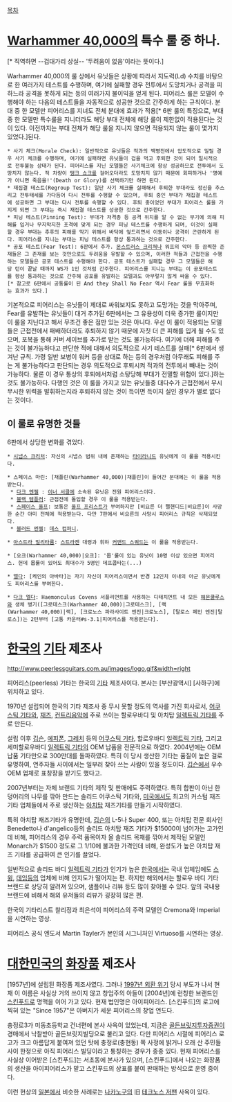 [[목차]]

= [[Warhammer 40,000]]의 특수 룰 중 하나. =
{{{+1 '''Fearless'''}}}[* 직역하면 --겁대가리 상실-- '두려움이 없음'이라는 뜻이다.]

Warhammer 40,000의 룰 상에서 유닛들은 상황에 따라서 지도력(Ld) 수치를 바탕으로 한 여러가지 테스트를 수행하며, 여기에 실패할 경우 전투에서 도망치거나 공격을 피하느라 공격을 못하게 되는 등의 여러가지 불이익을 얻게 된다. 피어리스 룰은 모델이 수행해야 하는 다음의 테스트들을 자동적으로 성공한 것으로 간주하게 하는 규칙이다. 분대 중 한 모델만 피어리스를 지녀도 전체 분대에 효과가 적용[* 6판 룰의 특징으로, 부대 중 한 모델만 특수룰을 지니더라도 해당 부대 전체에 해당 룰이 제한없이 적용된다는 것이 있다. 이전까지는 부대 전체가 해당 룰을 지니지 않으면 적용되지 않는 룰이 몇가지 있었다.]된다.

 * 사기 체크(Morale Check): 일반적으로 유닛들은 적과의 백병전에서 압도적으로 밀릴 경우 사기 체크를 수행하며, 여기에 실패하면 유닛들이 겁을 먹고 후퇴한 것이 되어 일시적으로 전투불능 상태가 된다. 피어리스를 지닌 모델들은 사기체크에 항상 성공하므로 전투에서 도망치지 않는다. 적 차량이 [[탱크 쇼크]]를 걸어오더라도 도망치지 않기 때문에 회피하거나 '명예가 아니면 죽음을!'(Death or Glory)를 선택하기만 하면 된다.
 * 재집결 테스트(Regroup Test): 일단 사기 체크를 실패해서 후퇴한 부대라도 정신을 추스리고 전투태세를 가다듬어 다시 전투를 수행할 수 있으며, 후퇴 중인 부대가 재집결 테스트에 성공하면 그 부대는 다시 전투를 속행할 수 있다. 후퇴 중이었던 부대가 피어리스 룰을 가지게 되면 그 부대는 즉시 재집결 테스트를 성공한 것으로 간주한다.
 * 피닝 테스트(Pinning Test): 부대가 저격총 등 공격 위치를 알 수 없는 무기에 의해 피해를 입거나 무지막지한 포격에 맞게 되는 경우 피닝 테스트를 수행하게 되며, 이것이 실패할 경우 부대는 추후의 피해를 막기 위해서 바닥에 엎드리면서 이동이나 공격이 곤란하게 된다. 피어리스를 지니는 부대는 피닝 테스트를 항상 통과하는 것으로 간주한다.
 * 공포 테스트(Fear Test): 6판에서 추가. [[몬스트러스 크리쳐]]나 워프의 악마 등 끔찍한 존재들은 그 존재를 보는 것만으로도 두려움을 유발할 수 있으며, 이러한 적들과 근접전을 수행하는 모델들은 공포 테스트를 수행해야 한다. 공포 테스트가 실패할 경우 그 모델들은 해당 턴이 끝날 때까지 WS가 1인 것처럼 간주한다. 피어리스를 지니는 부대는 이 공포테스트를 항상 통과하는 것으로 간주해 공포를 유발하는 모델과도 아무렇지 않게 싸울 수 있다.[* 참고로 6판에서 공통룰이 된 And they Shall No Fear 역시 Fear 룰을 무효화하는 효과가 있다.]

기본적으로 피어리스는 유닛들이 제대로 싸워보지도 못하고 도망가는 것을 막아주며, Fear를 유발하는 유닛들이 대거 추가된 6판에서는 그 유용성이 더욱 증가한 룰이지만 이 룰을 지닌다고 해서 무조건 좋은 점만 있는 것은 아니다. 우선 이 룰이 적용되는 모델들은 근접전에서 패배하더라도 후퇴하지 않기 때문에 자칫 더 큰 피해를 입게 될 수도 있으며, 포복을 통해 커버 세이브를 추가로 받는 것도 불가능하다. 여기에 더해 피해를 주는 것이 불가능하다고 판단한 적에 대해서 의도적으로 사기 테스트를 실패[* 6판에서 생겨난 규칙. 가령 일반 보병이 워커 등을 상대로 하는 등의 경우처럼 아무래도 피해를 주는 게 불가능하다고 판단되는 경우 의도적으로 후퇴시켜 적과의 전투에서 빼내는 것이 가능하다. 물론 이 경우 통상의 후퇴에서처럼 소탕당해 부대가 전멸할 위험이 있다.]하는 것도 불가능하다. 다행인 것은 이 룰을 가지고 있는 유닛들중 대다수가 근접전에서 무시무시한 위력을 발휘하는지라 후퇴하지 않는 것이 득이면 득이지 실인 경우가 별로 없다는 것이다.

== 이 룰로 유명한 것들 ==
6판에서 상당한 변화를 겪었다.

 * [[시냅스 크리처]]: 자신의 시냅스 범위 내에 존재하는 [[타이라니드]] 유닛에게 이 룰을 적용시킨다.

 * 스페이스 마린: [채플린(Warhammer 40,000)|채플린]이 들어간 분대에는 이 룰을 적용받는다.
  * [[다크 엔젤]] : [[이너 서클]]에 소속된 유닛은 전원 피어리스이다.
  * [[블랙 템플러]]: 근접전에 돌입할 경우 이 룰을 적용받는다.
  * [[스페이스 울프]]: 보통은 [[울프 프리스트]]가 부여하지만 [비요른 더 펠핸디드|비요른]이 사망한 순간 아미 전체에 적용받는다. 다만 7판에서 비요른의 사망시 피어리스 규칙은 삭제되었다.
  * [[블러드 엔젤]]: [[데스 컴퍼니]].

 * [[아스트라 밀리타룸]]: [[스트라켄]] 대령과 휘하 [[커맨드 스쿼드]]는 이 룰을 적용받는다.

 * [오크(Warhammer 40,000)|오크]: '몹'룰이 있는 유닛이 10명 이상 있으면 피어리스. 헌데 몹룰이 있어도 최대수가 5명인 데프콥타는(...)

 * [[엘다]]: [케인의 아바타]는 자기 자신이 피어리스이면서 반경 12인치 이내의 아군 유닛에게도 피어리스를 부여한다.

 * [[다크 엘다]]: Haemonculus Covens 서플리먼트를 사용하는 디태치먼트 내 모든 [[해몬쿨루스]]와 생체 병기([그로테스크(Warhammer 40,000)|그로테스크], [랙(Warhammer 40,000)|랙], [크로노스 파라사이트 엔진|크로노스], [탈로스 페인 엔진|탈로스])는 2턴부터 [고통 카운터#s-3.1|피어리스를 적용받는다].

= [[한국]]의 [[기타]] 제조사 =
http://www.peerlessguitars.com.au/images/logo.gif&width=right

피어리스(peerless) 기타는 한국의 [[기타]] 제조사이다. 본사는 [부산광역시] [사하구]에 위치하고 있다.

1970년 설립되어 한국의 기타 제조사 중 무시 못할 정도의 역사를 가진 회사로서, [[어쿠스틱 기타]]와, [[재즈]], [[컨트리]]음악에 주로 쓰이는 할로우바디 및 아치탑 [[일렉트릭 기타]]를 주로 만든다.

설립 이후 [[깁슨]], [[에피폰]], [[그레치]] 등의 [[어쿠스틱 기타]], 할로우바디 [[일렉트릭 기타]], 그리고 세미할로우바디 [[일렉트릭 기타]]의 OEM 납품을 전문적으로 하였다. 2004년에는 OEM 납품 기타만으로 300만대를 돌파하였다. 특히 이 당시 생산한 기타는 품질이 높은 걸로 유명하여, 연주자들 사이에서는 일부러 찾아 쓰는 사람이 있을 정도이다. [[깁슨]]에서 우수 OEM 업체로 표창장을 받기도 했다고.

2007년부터는 자체 브랜드 기타의 제작 및 판매에도 주력하였다. 특히 합판이 아닌 한 덩어리의 나무를 깎아 만드는 솔리드 어쿠스틱 기타와, [[미국]]에서도 최고의 커스텀 재즈기타 업체들에서 주로 생산하는 [[아치]]탑 재즈기타를 만들기 시작하였다. 

특히 아치탑 재즈기타가 유명한데, [[깁슨]]의 L-5나 Super 400, 또는 아치탑 전문 회사인 Benedetto나 d'angelico등의 솔리드 아치탑 재즈 기타가 $15000이 넘어가는 고가인데 비해, 피어리스의 경우 주력 품목이자 올 솔리드 목재를 깎아서 제작된 모델인 Monarch가 $1500 정도로 그 1/10에 불과한 가격인데 비해, 완성도가 높은 아치탑 재즈 기타를 공급하여 큰 인기를 끌었다.

일반적으로 솔리드 바디 [[일렉트릭 기타]]가 인기가 높은 [[한국]]에서는 국내 업체임에도 [[스윙]], [[데임]]등의 업체에 비해 인지도가 떨어지는 편. 하지만 해외에서는 할로우 바디 기타 브랜드로 상당히 알려져 있으며, 샘플이나 리뷰 등도 많이 찾아볼 수 있다. 앞의 국내용 브랜드에 비해서 해외 유저들의 리뷰가 굉장히 많은 편.

{{{#!html
<iframe src="http://player.vimeo.com/video/16732704?badge=0" width="557" height="315" frameborder="0" webkitAllowFullScreen mozallowfullscreen allowFullScreen></iframe>}}}
한국의 기타리스트 찰리정과 최은석이 피어리스의 주력 모델인 Cremona와 Imperial을 시연하는 영상.

{{{#!html
<iframe width="560" height="315" src="http://www.youtube.com/embed/MmCvvnI3Cxs" frameborder="0" allowfullscreen></iframe>}}}
피어리스 공식 엔도서 Martin Tayler가 본인의 시그니처인 Virtuoso를 시연하는 영상.

= [[대한민국]]의 [[화장품]] 제조사 =
[1957년]에 설립된 화장품 제조사였다. 그러나 [[1997년 외환 위기]] 당시 부도가 나서 현재 이 이름은 사실상 거의 쓰이지 않고 창업주의 아들이 [2004년]에 런칭한 브랜드인 [[스킨푸드]]로 명맥을 이어 가고 있다. 현재 법인명은 아이피어리스. [스킨푸드]의 로고에 찍혀 있는 "Since 1957"은 아버지가 세운 피어리스의 창업 연도다.

충정로3가 미동초등학교 건너편에 본사 사옥이 있었는데, 지금은 [[골든브릿지투자증권]]이 경매에서 낙찰받아 골든브릿지빌딩으로 불리고 있다. 다만 피어리스 시절에 피어리스 로고가 크고 아름답게 붙여져 있던 탓에 충정로(충현동) 쪽 사정에 밝거나 오래 산 주민들 사이 한정으로 아직 피어리스 빌딩이라고 통칭하는 경우가 종종 있다. 현재 피어리스를 사실상 이어받은 [스킨푸드]는 서초동에 본사가 있으며, [스킨푸드]에서 나오는 화장품의 생산을 아이피어리스가 맡고 스킨푸드의 상표를 붙여 판매하는 방식으로 운영 중이다.

이런 현상의 [[일본]]에서 비슷한 사례로는 [[나카노]]구의 旧 [[테크노스 저팬]] 사옥이 있다.
